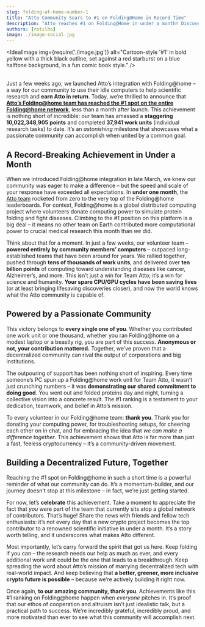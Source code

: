 ```yaml
---
slug: folding-at-home-number-1
title: "Atto Community Soars to #1 on Folding@Home in Record Time"
description: "Atto reaches #1 on Folding@Home in under a month! Discover how our community contributed over 10 billion points to scientific research through a greener, decentralized approach."
authors: [rotilho]
image: ./image-social.jpg
---
```





<IdealImage
  img={require('./image.jpg')}
  alt="Cartoon-style '#1' in bold yellow with a thick black outline, set against a red starburst on a blue halftone background, in a fun comic book style."
/>
<br />
<br />

Just a few weeks ago, we launched Atto’s integration with Folding@home – a way for our community to use their idle computers to help scientific research and **earn Atto in return**. Today, we’re thrilled to announce that **[Atto’s Folding@home team has reached the #1 spot on the entire Folding@home network](https://stats.foldingathome.org/team)**, less than a month after launch. This achievement is nothing short of incredible: our team has amassed a **staggering 10,022,348,905 points** and completed **37,941 work units** (individual research tasks) to date. It’s an *astonishing* milestone that showcases what a passionate community can accomplish when united by a common goal.

<!-- truncate -->

## A Record-Breaking Achievement in Under a Month

When we introduced Folding@home integration in late March, we knew our community was eager to make a difference – but the speed and scale of your response have exceeded all expectations. In **under one month**, the [Atto team](https://stats.foldingathome.org/team/1066107) rocketed from zero to the very top of the Folding@home leaderboards. For context, Folding@home is a global distributed computing project where volunteers donate computing power to simulate protein folding and fight diseases. Climbing to the #1 position on this platform is a big deal – it means no other team on Earth contributed more computational power to crucial medical research this month than *we* did.

Think about that for a moment. In just a few weeks, our volunteer team – **powered entirely by community members’ computers** – outpaced long-established teams that have been around for years. We rallied together, pushed through **tens of thousands of work units**, and delivered over **ten billion points** of computing toward understanding diseases like cancer, Alzheimer’s, and more. This isn’t just a win for Team Atto; it’s a win for science and humanity. **Your spare CPU/GPU cycles have been saving lives** (or at least bringing lifesaving discoveries closer), and now the world knows what the Atto community is capable of.

## Powered by a Passionate Community

This victory belongs to **every single one of you**. Whether you contributed one work unit or one thousand, whether you ran Folding@home on a modest laptop or a beastly rig, you are part of this success. **Anonymous or not, your contribution mattered.** Together, we’ve proven that a decentralized community can rival the output of corporations and big institutions.

The outpouring of support has been nothing short of inspiring. Every time someone’s PC spun up a Folding@home work unit for Team Atto, it wasn’t just crunching numbers – it was **demonstrating our shared commitment to doing good**. You went out and folded proteins day and night, turning a collective vision into a concrete result. The #1 ranking is a testament to your dedication, teamwork, and belief in Atto’s mission.

To every volunteer in our Folding@home team: **thank you**. Thank you for donating your computing power, for troubleshooting setups, for cheering each other on in chat, and for embracing the idea that *we can make a difference together*. This achievement shows that Atto is far more than just a fast, feeless cryptocurrency – it’s a community-driven movement.

## Building a Decentralized Future, Together

Reaching the #1 spot on Folding@home in such a short time is a powerful reminder of what our community can do. It’s a momentum-builder, and our journey doesn’t stop at this milestone – in fact, we’re just getting started.

For now, let’s **celebrate** this achievement. Take a moment to appreciate the fact that *you* were part of the team that currently sits atop a global network of contributors. That’s huge! Share the news with friends and fellow tech enthusiasts: it’s not every day that a new crypto project becomes the top contributor to a renowned scientific initiative in under a month. It’s a story worth telling, and it underscores what makes Atto different.

Most importantly, let’s carry forward the spirit that got us here. Keep folding if you can – the research needs our help as much as ever, and every additional work unit could be the one that leads to a breakthrough. Keep spreading the word about Atto’s mission of marrying decentralized tech with real-world impact. And keep believing that **a better, greener, more inclusive crypto future is possible** – because we’re actively building it right now.

Once again, **to our amazing community, thank you**. Achievements like this #1 ranking on Folding@home happen when *everyone* pitches in. It’s proof that our ethos of cooperation and altruism isn’t just idealistic talk, but a practical path to success. We’re incredibly grateful, incredibly proud, and more motivated than ever to see what this community will accomplish next.

